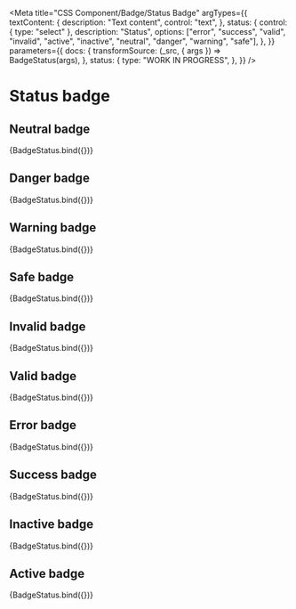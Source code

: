 <!--
@license EUPL-1.2
Copyright (c) 2021 Robbert Broersma
-->


<Meta
  title="CSS Component/Badge/Status Badge"
  argTypes={{
    textContent: {
      description: "Text content",
      control: "text",
    },
    status: {
      control: { type: "select" },
      description: "Status",
      options: ["error", "success", "valid", "invalid", "active", "inactive", "neutral", "danger", "warning", "safe"],
    },
  }}
  parameters={{
    docs: {
      transformSource: (_src, { args }) => BadgeStatus(args),
    },
    status: {
      type: "WORK IN PROGRESS",
    },
  }}
/>

# Status badge

## Neutral badge

<Canvas>
  <Story
    name="Neutral badge"
    args={{
      status: "neutral",
      textContent: "neutral",
    }}
  >
    {BadgeStatus.bind({})}
  </Story>
</Canvas>

<ArgsTable story="Neutral badge" />

## Danger badge

<Canvas>
  <Story
    name="Danger badge"
    args={{
      status: "danger",
      textContent: "danger",
    }}
  >
    {BadgeStatus.bind({})}
  </Story>
</Canvas>

## Warning badge

<Canvas>
  <Story
    name="Warning badge"
    args={{
      status: "warning",
      textContent: "warning",
    }}
  >
    {BadgeStatus.bind({})}
  </Story>
</Canvas>

## Safe badge

<Canvas>
  <Story
    name="Safe badge"
    args={{
      status: "safe",
      textContent: "safe",
    }}
  >
    {BadgeStatus.bind({})}
  </Story>
</Canvas>

## Invalid badge

<Canvas>
  <Story
    name="Invalid badge"
    args={{
      status: "invalid",
      textContent: "invalid",
    }}
  >
    {BadgeStatus.bind({})}
  </Story>
</Canvas>

## Valid badge

<Canvas>
  <Story
    name="Valid badge"
    args={{
      status: "valid",
      textContent: "valid",
    }}
  >
    {BadgeStatus.bind({})}
  </Story>
</Canvas>

## Error badge

<Canvas>
  <Story
    name="Error badge"
    args={{
      status: "error",
      textContent: "error",
    }}
  >
    {BadgeStatus.bind({})}
  </Story>
</Canvas>

## Success badge

<Canvas>
  <Story
    name="Success badge"
    args={{
      status: "success",
      textContent: "success",
    }}
  >
    {BadgeStatus.bind({})}
  </Story>
</Canvas>

## Inactive badge

<Canvas>
  <Story
    name="Inactive badge"
    args={{
      status: "inactive",
      textContent: "inactive",
    }}
  >
    {BadgeStatus.bind({})}
  </Story>
</Canvas>

## Active badge

<Canvas>
  <Story
    name="Active badge"
    args={{
      status: "active",
      textContent: "active",
    }}
  >
    {BadgeStatus.bind({})}
  </Story>
</Canvas>

